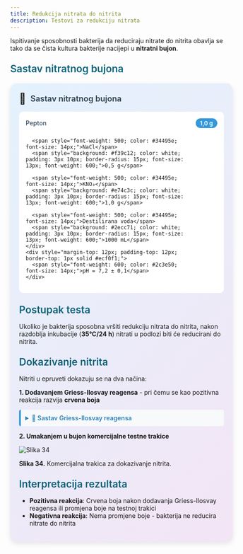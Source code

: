 ```yaml
---
title: Redukcija nitrata do nitrita
description: Testovi za redukciju nitrata
---
```


Ispitivanje sposobnosti bakterija da reduciraju nitrate do nitrita obavlja se tako da se čista kultura bakterije nacijepi u **nitratni bujon**.

<h3 style="color: #096279; font-size: 1.4rem; font-weight: 600; margin: 1.5rem 0 1rem 0;">Sastav nitratnog bujona</h3>

<div style="max-width: 520px; background: linear-gradient(135deg, #e3f2fd 0%, #f3e5f5 100%); border-radius: 15px; padding: 20px; box-shadow: 0 4px 12px rgba(0,0,0,0.1); margin: 20px auto;">
  <div style="display: flex; align-items: center; margin-bottom: 15px;">
    <span style="font-size: 24px; margin-right: 10px;">🧪</span>
    <h3 style="margin: 0; color: #2c3e50; font-weight: 600; font-size: 18px;">Sastav nitratnog bujona</h3>
  </div>
  <div style="background: white; border-radius: 10px; padding: 15px;">
    <div style="display: grid; grid-template-columns: minmax(0, 1fr) auto; gap: 8px 15px; align-items: center;">
      <span style="font-weight: 500; color: #34495e; font-size: 14px;">Pepton</span>
      <span style="background: #3498db; color: white; padding: 3px 10px; border-radius: 15px; font-size: 13px; font-weight: 600;">1,0 g</span>
      
      <span style="font-weight: 500; color: #34495e; font-size: 14px;">NaCl</span>
      <span style="background: #f39c12; color: white; padding: 3px 10px; border-radius: 15px; font-size: 13px; font-weight: 600;">0,5 g</span>
      
      <span style="font-weight: 500; color: #34495e; font-size: 14px;">KNO₃</span>
      <span style="background: #e74c3c; color: white; padding: 3px 10px; border-radius: 15px; font-size: 13px; font-weight: 600;">1,0 g</span>
      
      <span style="font-weight: 500; color: #34495e; font-size: 14px;">Destilirana voda</span>
      <span style="background: #2ecc71; color: white; padding: 3px 10px; border-radius: 15px; font-size: 13px; font-weight: 600;">1000 mL</span>
    </div>
    <div style="margin-top: 12px; padding-top: 12px; border-top: 1px solid #ecf0f1;">
      <span style="font-weight: 600; color: #2c3e50; font-size: 14px;">pH = 7,2 ± 0,1</span>
    </div>
  </div>
</div>

<h3 style="color: #096279; font-size: 1.4rem; font-weight: 600; margin: 1.5rem 0 1rem 0;">Postupak testa</h3>

Ukoliko je bakterija sposobna vršiti redukciju nitrata do nitrita, nakon razdoblja inkubacije (**35°C/24 h**) nitrati u podlozi biti će reducirani do nitrita.

<h3 style="color: #096279; font-size: 1.4rem; font-weight: 600; margin: 1.5rem 0 1rem 0;">Dokazivanje nitrita</h3>

Nitriti u epruveti dokazuju se na dva načina:

**1. Dodavanjem Griess-Ilosvay reagensa** - pri čemu se kao pozitivna reakcija razvija **crvena boja**

<details style="margin: 10px 0; padding: 10px; background: #f8f9fa; border-left: 4px solid #3498db; border-radius: 4px;">
<summary style="cursor: pointer; font-weight: 600; color: #2980b9;">🧪 Sastav Griess-Ilosvay reagensa</summary>
<div style="margin-top: 10px; font-size: 14px;">
<strong>Otopina A:</strong><br/>
• Sulfanilna kiselina: 0,8 g<br/>
• Octena kiselina 5M: 100,0 mL<br/><br/>
<strong>Otopina B:</strong><br/>
• α-naftilamin: 0,5 g<br/>
• Octena kiselina 5M: 100,0 mL<br/><br/>
💡 <em>Nakon priprave, pomiješati otopine A i B. Čuvati reagens u zatamnjenoj staklenoj bočici s brušenim čepom.</em>
</div>
</details>

**2. Umakanjem u bujon komercijalne testne trakice**

![Slika 34](/images/slika34.jpg)

**Slika 34.** Komercijalna trakica za dokazivanje nitrita.

<h3 style="color: #096279; font-size: 1.4rem; font-weight: 600; margin: 1.5rem 0 1rem 0;">Interpretacija rezultata</h3>

- **Pozitivna reakcija**: Crvena boja nakon dodavanja Griess-Ilosvay reagensa ili promjena boje na testnoj trakici
- **Negativna reakcija**: Nema promjene boje - bakterija ne reducira nitrate do nitrita